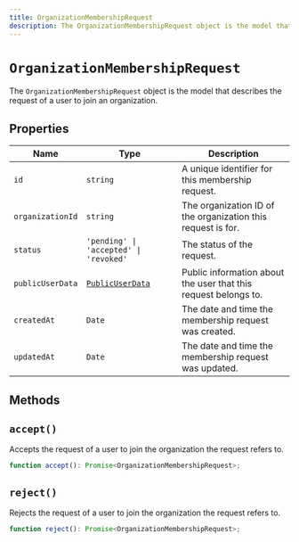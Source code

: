 ```yaml
---
title: OrganizationMembershipRequest
description: The OrganizationMembershipRequest object is the model that describes the request of a user to join an organization.
---
```


# `OrganizationMembershipRequest`

The `OrganizationMembershipRequest` object is the model that describes the request of a user to join an organization.

## Properties

| Name | Type | Description |
| - | - | - |
| `id` | `string` | A unique identifier for this membership request. |
| `organizationId` | `string` | The organization ID of the organization this request is for. |
| `status` | `'pending' \| 'accepted' \| 'revoked'` | The status of the request. |
| `publicUserData` | [`PublicUserData`](/docs/references/javascript/types/public-user-data) | Public information about the user that this request belongs to. |
| `createdAt` | `Date` | The date and time the membership request was created. |
| `updatedAt` | `Date` | The date and time the membership request was updated. |

## Methods

## `accept()`

Accepts the request of a user to join the organization the request refers to.

```typescript
function accept(): Promise<OrganizationMembershipRequest>;
```

## `reject()`

Rejects the request of a user to join the organization the request refers to.

```typescript
function reject(): Promise<OrganizationMembershipRequest>;
```
